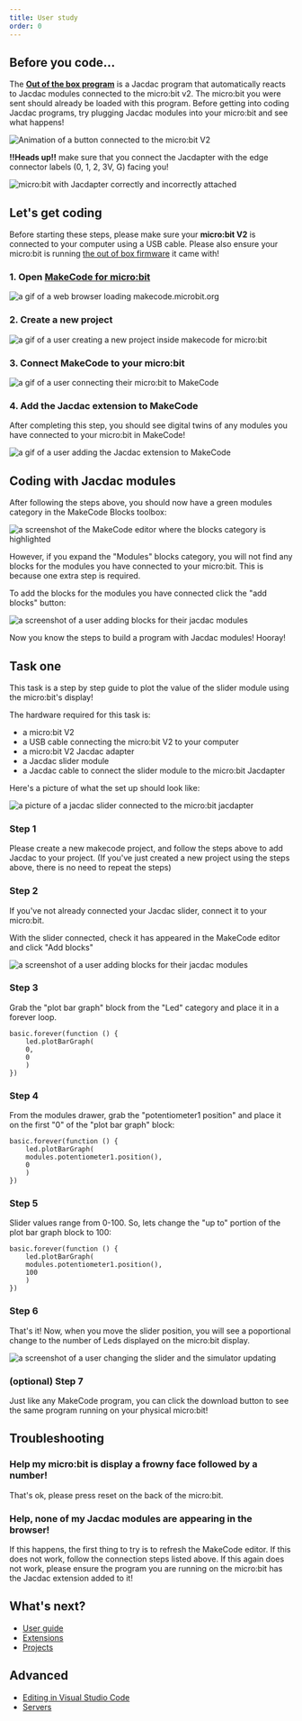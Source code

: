 ```yaml
---
title: User study
order: 0
---
```


## Before you code...

The **[Out of the box program](/hardware/kit/oob/)** is a Jacdac program
that automatically reacts to Jacdac modules connected to the micro:bit v2. The micro:bit you were sent should already be loaded with this program.
Before getting into coding Jacdac programs, try plugging Jacdac modules into your micro:bit and see what happens!

![Animation of a button connected to the micro:bit V2](../../../hardware/kit/oob.gif)

**!!Heads up!!** make sure that you connect the Jacdapter with the edge connector labels (0, 1, 2, 3V, G) facing you!

![micro:bit with Jacdapter correctly and incorrectly attached](../jacback.jpg)

## Let's get coding

Before starting these steps, please make sure your **micro:bit V2** is connected to your computer using a USB cable. Please also ensure your micro:bit is running [the out of box firmware](/hardware/kit/oob/) it came with!

### 1. Open [MakeCode for micro:bit](https://makecode.microbit.org/)

![a gif of a web browser loading makecode.microbit.org](./makecode-open.gif)

### 2. Create a new project

![a gif of a user creating a new project inside makecode for micro:bit](./makecode-new-project.gif)

### 3. Connect MakeCode to your micro:bit

![a gif of a user connecting their micro:bit to MakeCode](./makecode-connect-microbit.gif)

### 4. Add the Jacdac extension to MakeCode

After completing this step, you should see digital twins of any modules you have connected to your micro:bit in MakeCode!

![a gif of a user adding the Jacdac extension to MakeCode](./makecode-add-jacdac-slider.gif)

## Coding with Jacdac modules

After following the steps above, you should now have a green modules category in the MakeCode Blocks toolbox:

![a screenshot of the MakeCode editor where the blocks category is highlighted](./blocks-highlight.png)

However, if you expand the "Modules" blocks category, you will not find any blocks for the modules you have connected to your micro:bit. This is because one extra step is required.

To add the blocks for the modules you have connected click the "add blocks" button:

![a screenshot of a user adding blocks for their jacdac modules](./makecode-add-slider-blocks.gif)

Now you know the steps to build a program with Jacdac modules! Hooray!

## Task one

This task is a step by step guide to plot the value of the slider module using the micro:bit's display!

The hardware required for this task is:

-   a micro:bit V2
-   a USB cable connecting the micro:bit V2 to your computer
-   a micro:bit V2 Jacdac adapter
-   a Jacdac slider module
-   a Jacdac cable to connect the slider module to the micro:bit Jacdapter

Here's a picture of what the set up should look like:

![a picture of a jacdac slider connected to the micro:bit jacdapter](./microbit-and-slider.jpg)

### Step 1

Please create a new makecode project, and follow the steps above to add Jacdac to your project. (If you've just created a new project using the steps above, there is no need to repeat the steps)

### Step 2

If you've not already connected your Jacdac slider, connect it to your micro:bit.

With the slider connected, check it has appeared in the MakeCode editor and click "Add blocks"

![a screenshot of a user adding blocks for their jacdac modules](./makecode-add-slider-blocks.gif)

### Step 3

Grab the "plot bar graph" block from the "Led" category and place it in a forever loop.

```blocks
basic.forever(function () {
    led.plotBarGraph(
    0,
    0
    )
})

```

### Step 4

From the modules drawer, grab the "potentiometer1 position" and place it on the first "0" of the "plot bar graph" block:

```blocks
basic.forever(function () {
    led.plotBarGraph(
    modules.potentiometer1.position(),
    0
    )
})

```

### Step 5

Slider values range from 0-100. So, lets change the "up to" portion of the plot bar graph block to 100:

```blocks
basic.forever(function () {
    led.plotBarGraph(
    modules.potentiometer1.position(),
    100
    )
})

```

### Step 6

That's it! Now, when you move the slider position, you will see a poportional change to the number of Leds displayed on the micro:bit display.

![a screenshot of a user changing the slider and the simulator updating](./makecode-slider-proportional-change.gif)

### (optional) Step 7

Just like any MakeCode program, you can click the download button to see the same program running on your physical micro:bit!

## Troubleshooting

### Help my micro:bit is display a frowny face followed by a number!

That's ok, please press reset on the back of the micro:bit.

### Help, none of my Jacdac modules are appearing in the browser!

If this happens, the first thing to try is to refresh the MakeCode editor. If this does not work, follow the connection steps listed above. If this again does not work, please ensure the program you are running on the micro:bit has the Jacdac extension added to it!

## What's next?

-   [User guide](/clients/makecode/user-guide/)
-   [Extensions](/clients/makecode/extensions/)
-   [Projects](/clients/makecode/projects/)

## Advanced

-   [Editing in Visual Studio Code](/clients/makecode/code/)
-   [Servers](/clients/makecode/servers/)
